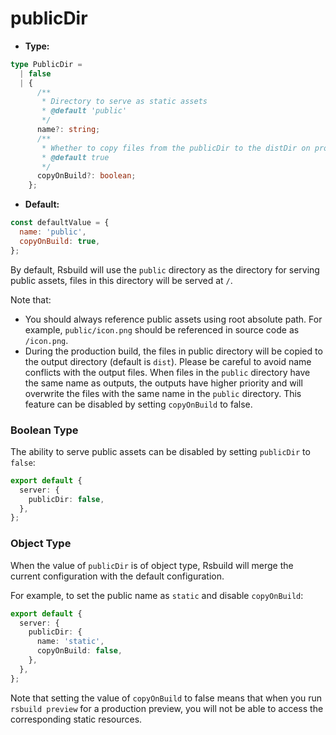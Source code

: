 # publicDir

- **Type:**

```ts
type PublicDir =
  | false
  | {
      /**
       * Directory to serve as static assets
       * @default 'public'
       */
      name?: string;
      /**
       * Whether to copy files from the publicDir to the distDir on production build
       * @default true
       */
      copyOnBuild?: boolean;
    };
```

- **Default:**

```js
const defaultValue = {
  name: 'public',
  copyOnBuild: true,
};
```

By default, Rsbuild will use the `public` directory as the directory for serving public assets, files in this directory will be served at `/`.

Note that:

- You should always reference public assets using root absolute path. For example, `public/icon.png` should be referenced in source code as `/icon.png`.
- During the production build, the files in public directory will be copied to the output directory (default is `dist`). Please be careful to avoid name conflicts with the output files. When files in the `public` directory have the same name as outputs, the outputs have higher priority and will overwrite the files with the same name in the `public` directory. This feature can be disabled by setting `copyOnBuild` to false.

### Boolean Type

The ability to serve public assets can be disabled by setting `publicDir` to `false`:

```ts
export default {
  server: {
    publicDir: false,
  },
};
```

### Object Type

When the value of `publicDir` is of object type, Rsbuild will merge the current configuration with the default configuration.

For example, to set the public name as `static` and disable `copyOnBuild`:

```ts
export default {
  server: {
    publicDir: {
      name: 'static',
      copyOnBuild: false,
    },
  },
};
```

Note that setting the value of `copyOnBuild` to false means that when you run `rsbuild preview` for a production preview, you will not be able to access the corresponding static resources.
